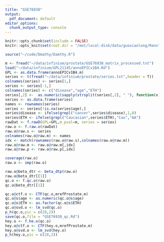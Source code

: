 ```yaml
---
title: "GSE76938"
output:
  pdf_document: default
editor_options: 
  chunk_output_type: console
---
```


```r
knitr::opts_chunk$set(include = FALSE)
knitr::opts_knit$set(root.dir = "/mnt/local-disk/data/guoxiaolong/Renv")
```

```r
source("~/code/Dmathy/Damthy.R")
```

```r
m <- fread("~/data/infinium/prostate/GSE76938_matrix_processed.txt")
load("~/data/infinium/GPL21145/annoEPICv1B4.Rd")
GPL <- as.data.frame(annoEPICv1B4.m)
series <- t(fread("~/data/infinium/prostate/series.txt",header = T))
colnames(series) <- series[1,]
series <- series[-1,]
colnames(series) <- c("disease","age","ETH")
series[,2] <-  as.numeric(sapply(strsplit(series[,2], " "), function(x) x[[2]]))
series <- as.data.frame(series)
names <- rownames(series)
series <- series[!is.na(series$age),]
series$disease <- ifelse(grepl("cancer",series$disease),1,0)
series$ETH <- ifelse(grepl("Caucasian",series$ETH),"Cau","AA")
rawDat <- f.rawD(GPL=GPL,m_pval=m, series = series)
raw.o <- f.raw.o(rawDat)
raw.o@raw.s <- series
colnames(raw.o@raw.m) <- names
idx <- match(rownames(raw.o@raw.s),colnames(raw.o@raw.m))
raw.o@raw.m <- raw.o@raw.m[,idx]
raw.o@raw.p <- raw.o@raw.p[,idx]

coverage(raw.o)
raw.o <- imp(raw.o)
```

```r
raw.o@beta_dtr <- beta_dtp(raw.o)
raw.o@beta_dtr[[1]]
qc.o <- f.qc.o(raw.o)
qc.o@beta_dtr[[1]]

qc.o@ctf.o <- CTF(qc.o,mrefProstate.m)
qc.o@s$age <- as.numeric(qc.o@s$age)
qc.o@s$ETH <- as.factor(qc.o@s$ETH)
qc.o@svd.o <- lm_svd(qc.o)
p_h(qc.o,pic = c(28,2))
save(qc.o,file = "GSE76938_qc.Rd")
hey.o <- f.he.o(qc.o)
hey.o@ctf.o <- CTF(hey.o,mrefProstate.m)
hey.o@svd.o <- lm_svd(hey.o)
p_h(hey.o,pic = c(28,2))

```
